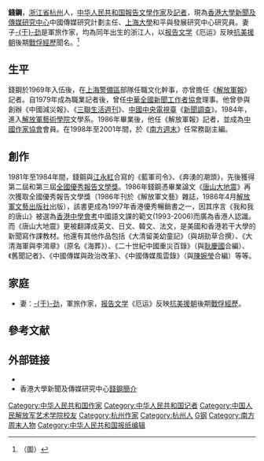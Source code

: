 '''錢鋼'''{{BD|1953年|8月11日|||catIdx=Qian,钱}}，[[浙江省|浙江省]][[杭州|杭州]]人，[[中华人民共和国|中华人民共和国]][[報告文學|報告文學]][[作家|作家]]及[[記者|記者]]，現為[[香港大學新聞及傳媒研究中心|香港大學新聞及傳媒研究中心]]中國傳媒研究計劃主任、[[上海大學|上海大學]]和平與發展研究中心研究員。妻子[[于劲_(作家)|-{于}-劲]]是軍旅作家，均為同年出生的浙江人，以[[报告文学|报告文学]]《厄运》反映[[抗美援朝|抗美援朝]]後期[[韓戰戰俘|戰俘經歷]]聞名。<ref name=東網>（圖）{{cite news|title=內地作家于勁香港病逝　夫為唐山大地震作者|url=https://hk.on.cc/cn/bkn/cnt/news/20161126/bkncn-20161126162448305-1126_05011_001.html|date=2016年11月26日|publisher=[[香港東方日報|香港東方日報]]集團旗下[[東網|東網]]|5=|access-date=2020年6月25日|archive-url=https://web.archive.org/web/20161128221757/http://hk.on.cc/cn/bkn/cnt/news/20161126/bkncn-20161126162448305-1126_05011_001.html|archive-date=2016年11月28日|dead-url=no}}</ref>

==生平==
錢鋼於1969年入伍後，在[[上海警備區|上海警備區]]部隊任職文化幹事，亦曾擔任《[[解放軍報|解放軍報]]》記者。自1979年成為職業記者後，曾任[[中華全國新聞工作者協會|中華全國新聞工作者協會]]理事。他曾參與創辦《中國減災報》、《[[三聯生活週刊|三聯生活週刊]]》、[[中國中央電視臺|中國中央電視臺]]《[[新聞調查|新聞調查]]》。1984年，進入[[解放軍藝術學院|解放軍藝術學院]]文學系。1986年畢業後，他任《解放軍報》記者，並成為[[中國作家協會|中國作家協會]]會員。在1998年至2001年間，於《[[南方週末|南方週末]]》任常務副主編。

==創作==
1981年至1984年間，錢鋼與[[江永紅|江永紅]]合寫的《藍軍司令》、《奔湧的潮頭》，先後獲得第二屆和第三屆[[全國優秀報告文學獎|全國優秀報告文學獎]]。1986年錢鋼憑畢業論文《[[唐山大地震_(報告文學)|唐山大地震]]》再次獲取全國優秀報告文學獎（1986年刊於《解放軍文藝》雜誌，1986年4月[[解放軍文藝出版社|解放軍文藝出版社]]出版），該書更成為1997年香港優秀暢銷書之一，因其序言《我和我的唐山》被選為[[香港中學會考|香港中學會考]]中國語文課的範文(1993-2006)而廣為香港人認識。而《唐山大地震》更被翻譯成英文、日文、韓文、法文，是美國和香港若干大學的新聞寫作課教材。他還有其他作品包括《大清留美幼童記》（與胡勁草合撰）、《大清海軍與李鴻章》（原名《海葬》）、《二十世紀中國重災百錄》（與[[耿慶國|耿慶國]]合編）、《舊聞記者》、《中國傳媒與政治改革》、《中國傳媒風雲錄》（與[[陳婉瑩|陳婉瑩]]合編）等等。

==家庭==
*妻：[[于劲_(作家)|-{于}-劲]]，軍旅作家，[[报告文学|报告文学]]《厄运》反映[[抗美援朝|抗美援朝]]後期[[韓戰戰俘|戰俘經歷]]。

==參考文献==
{{Reflist}}

== 外部链接 ==
* {{Sinaweibo|1995801167}}
*香港大學新聞及傳媒研究中心[https://web.archive.org/web/20100912065014/http://cmp.hku.hk/~/qian-gang/ 錢鋼簡介]
{{DEFAULTSORT:Qian钱}}
[[Category:中华人民共和国作家|Category:中华人民共和国作家]]
[[Category:中华人民共和国记者|Category:中华人民共和国记者]]
[[Category:中国人民解放军艺术学院校友|Category:中国人民解放军艺术学院校友]]
[[Category:杭州作家|Category:杭州作家]]
[[Category:杭州人|Category:杭州人]]
[[Category:錢姓|G钢]]
[[Category:南方周末人物|Category:南方周末人物]]
[[Category:中华人民共和国报纸编辑|Category:中华人民共和国报纸编辑]]